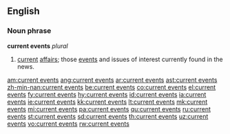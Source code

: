 ==English==
===Noun phrase===
'''current events''' ''plural''

#[[current]] [[affairs]]; those [[event]]s and issues of interest currently found in the news.

[[am:current events]]
[[ang:current events]]
[[ar:current events]]
[[ast:current events]]
[[zh-min-nan:current events]]
[[be:current events]]
[[co:current events]]
[[el:current events]]
[[fy:current events]]
[[hy:current events]]
[[id:current events]]
[[ia:current events]]
[[ie:current events]]
[[kk:current events]]
[[lt:current events]]
[[mk:current events]]
[[mi:current events]]
[[pa:current events]]
[[qu:current events]]
[[ru:current events]]
[[st:current events]]
[[sd:current events]]
[[th:current events]]
[[uz:current events]]
[[vo:current events]]
[[rw:current events]]